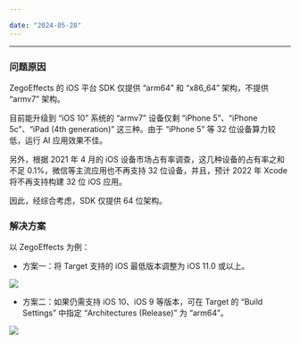 ```yaml
---

date: "2024-05-28"
---
```


<Title>Xcode Archive 时提示 “Undefined symbols for architecture armv7: "_OBJC_CLASS_$_ZegoProduct"”，该如何处理？</Title>


---

### 问题原因

ZegoEffects 的 iOS 平台 SDK 仅提供 “arm64” 和 “x86_64” 架构，不提供 “armv7” 架构。
  
目前能升级到 “iOS 10” 系统的 “armv7” 设备仅剩 “iPhone 5”、“iPhone 5c”、“iPad (4th generation)” 这三种。由于 “iPhone 5” 等 32 位设备算力较低，运行 AI 应用效果不佳。

另外，根据 2021 年 4 月的 iOS 设备市场占有率调查，这几种设备的占有率之和不足 0.1%，微信等主流应用也不再支持 32 位设备，并且，预计 2022 年 Xcode 将不再支持构建 32 位 iOS 应用。

因此，经综合考虑，SDK 仅提供 64 位架构。

### 解决方案

以 ZegoEffects 为例：

- 方案一：将 Target 支持的 iOS 最低版本调整为 iOS 11.0 或以上。
<Frame width="512" height="auto" caption=""><Frame width="512" height="auto" caption=""><img src="https://doc-media.zego.im/sdk-doc/Pics/ZegoEffects/Apple/effects_ios_target_os.png" /></Frame></Frame>

- 方案二：如果仍需支持 iOS 10、iOS 9 等版本，可在 Target 的 “Build Settings” 中指定 “Architectures (Release)” 为 “arm64”。
<Frame width="512" height="auto" caption=""><Frame width="512" height="auto" caption=""><img src="https://doc-media.zego.im/sdk-doc/Pics/ZegoEffects/Apple/effects_ios_release_arch.png" /></Frame></Frame>
